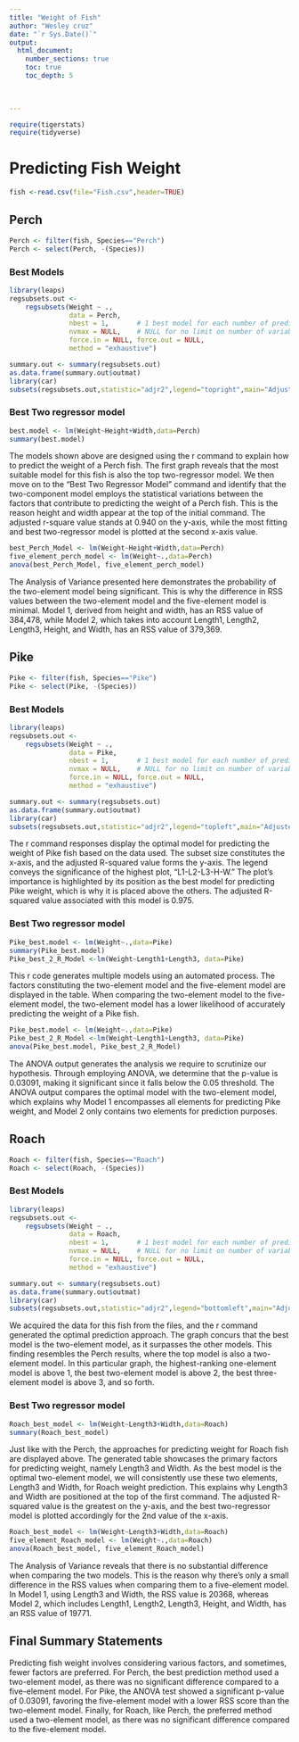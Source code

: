 ```yaml
---
title: "Weight of Fish"
author: "Wesley cruz"
date: "`r Sys.Date()`"  
output: 
  html_document:
    number_sections: true
    toc: true
    toc_depth: 5

 
    
---
```



```r
require(tigerstats)
require(tidyverse)
```

# Predicting Fish Weight

```r
fish <-read.csv(file="Fish.csv",header=TRUE)
```

## Perch
```r
Perch <- filter(fish, Species=="Perch")
Perch <- select(Perch, -(Species))
```


### Best Models

```r
library(leaps)
regsubsets.out <-
    regsubsets(Weight ~ .,
               data = Perch,
               nbest = 1,       # 1 best model for each number of predictors
               nvmax = NULL,    # NULL for no limit on number of variables
               force.in = NULL, force.out = NULL,
               method = "exhaustive")

summary.out <- summary(regsubsets.out)
as.data.frame(summary.out$outmat)
library(car)
subsets(regsubsets.out,statistic="adjr2",legend="topright",main="Adjusted R^2")
```

### Best Two regressor model

```r
best.model <- lm(Weight~Height+Width,data=Perch)
summary(best.model)
```

The models shown above are designed using the r command to explain how to predict the weight of a Perch fish. The first graph reveals that the most suitable model for this fish is also the top two-regressor model. We then move on to the "Best Two Regressor Model" command and identify that the two-component model employs the statistical variations between the factors that contribute to predicting the weight of a Perch fish. This is the reason height and width appear at the top of the initial command. The adjusted r-square value stands at 0.940 on the y-axis, while the most fitting and best two-regressor model is plotted at the second x-axis value.


```r
best_Perch_Model <- lm(Weight~Height+Width,data=Perch)
five_element_perch_model <- lm(Weight~.,data=Perch)
anova(best_Perch_Model, five_element_perch_model)
```

The Analysis of Variance presented here demonstrates the probability of the two-element model being significant. This is why the difference in RSS values between the two-element model and the five-element model is minimal. Model 1, derived from height and width, has an RSS value of 384,478, while Model 2, which takes into account Length1, Length2, Length3, Height, and Width, has an RSS value of 379,369.

## Pike

```r
Pike <- filter(fish, Species=="Pike")
Pike <- select(Pike, -(Species))
```

### Best Models

```r
library(leaps)
regsubsets.out <-
    regsubsets(Weight ~ .,
               data = Pike,
               nbest = 1,       # 1 best model for each number of predictors
               nvmax = NULL,    # NULL for no limit on number of variables
               force.in = NULL, force.out = NULL,
               method = "exhaustive")

summary.out <- summary(regsubsets.out)
as.data.frame(summary.out$outmat)
library(car)
subsets(regsubsets.out,statistic="adjr2",legend="topleft",main="Adjusted R^2")
```

The r command responses display the optimal model for predicting the weight of Pike fish based on the data used. The subset size constitutes the x-axis, and the adjusted R-squared value forms the y-axis. The legend conveys the significance of the highest plot, "L1-L2-L3-H-W." The plot's importance is highlighted by its position as the best model for predicting Pike weight, which is why it is placed above the others. The adjusted R-squared value associated with this model is 0.975.

### Best Two regressor model

```r
Pike_best.model <- lm(Weight~.,data=Pike)
summary(Pike_best.model)
Pike_best_2_R_Model <-lm(Weight~Length1+Length3, data=Pike)
``` 

This r code generates multiple models using an automated process. The factors constituting the two-element model and the five-element model are displayed in the table. When comparing the two-element model to the five-element model, the two-element model has a lower likelihood of accurately predicting the weight of a Pike fish.

```r
Pike_best.model <- lm(Weight~.,data=Pike)
Pike_best_2_R_Model <-lm(Weight~Length1+Length3, data=Pike)
anova(Pike_best.model, Pike_best_2_R_Model)
```


The ANOVA output generates the analysis we require to scrutinize our hypothesis. Through employing ANOVA, we determine that the p-value is 0.03091, making it significant since it falls below the 0.05 threshold. The ANOVA output compares the optimal model with the two-element model, which explains why Model 1 encompasses all elements for predicting Pike weight, and Model 2 only contains two elements for prediction purposes.

## Roach
```r
Roach <- filter(fish, Species=="Roach")
Roach <- select(Roach, -(Species))
```

### Best Models
```r
library(leaps)
regsubsets.out <-
    regsubsets(Weight ~ .,
               data = Roach,
               nbest = 1,       # 1 best model for each number of predictors
               nvmax = NULL,    # NULL for no limit on number of variables
               force.in = NULL, force.out = NULL,
               method = "exhaustive")

summary.out <- summary(regsubsets.out)
as.data.frame(summary.out$outmat)
library(car)
subsets(regsubsets.out,statistic="adjr2",legend="bottomleft",main="Adjusted R^2")
```


   We acquired the data for this fish from the files, and the r command generated the optimal prediction approach. The graph concurs that the best model is the two-element model, as it surpasses the other models. This finding resembles the Perch results, where the top model is also a two-element model. In this particular graph, the highest-ranking one-element model is above 1, the best two-element model is above 2, the best three-element model is above 3, and so forth.

### Best Two regressor model
```r
Roach_best_model <- lm(Weight~Length3+Width,data=Roach)
summary(Roach_best_model)
```

Just like with the Perch, the approaches for predicting weight for Roach fish are displayed above. The generated table showcases the primary factors for predicting weight, namely Length3 and Width. As the best model is the optimal two-element model, we will consistently use these two elements, Length3 and Width, for Roach weight prediction. This explains why Length3 and Width are positioned at the top of the first command. The adjusted R-squared value is the greatest on the y-axis, and the best two-regressor model is plotted accordingly for the 2nd value of the x-axis.

```r
Roach_best_model <- lm(Weight~Length3+Width,data=Roach)
five_element_Roach_model <- lm(Weight~.,data=Roach)
anova(Roach_best_model, five_element_Roach_model)
```

The Analysis of Variance reveals that there is no substantial difference when comparing the two models. This is the reason why there's only a small difference in the RSS values when comparing them to a five-element model. In Model 1, using Length3 and Width, the RSS value is 20368, whereas Model 2, which includes Length1, Length2, Length3, Height, and Width, has an RSS value of 19771.


## Final Summary Statements

Predicting fish weight involves considering various factors, and sometimes, fewer factors are preferred. For Perch, the best prediction method used a two-element model, as there was no significant difference compared to a five-element model. For Pike, the ANOVA test showed a significant p-value of 0.03091, favoring the five-element model with a lower RSS score than the two-element model. Finally, for Roach, like Perch, the preferred method used a two-element model, as there was no significant difference compared to the five-element model.
